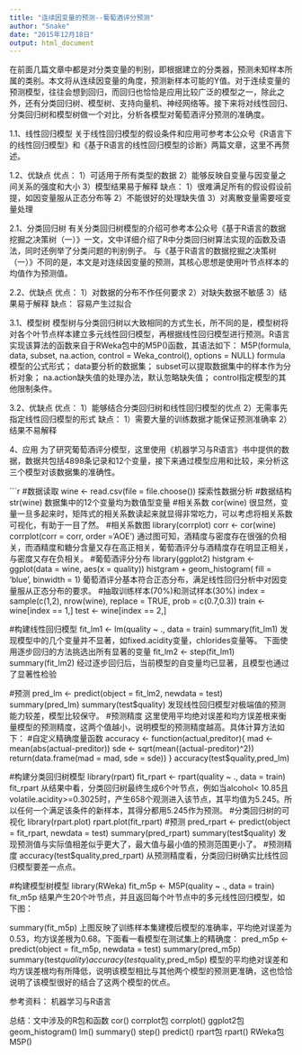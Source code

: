 ```yaml
---
title: "连续因变量的预测--葡萄酒评分预测"
author: "Snake"
date: "2015年12月18日"
output: html_document
---
```


在前面几篇文章中都是对分类变量的判别，即根据建立的分类器，预测未知样本所属的类别。本文将从连续因变量的角度，预测新样本可能的Y值。对于连续变量的预测模型，往往会想到回归，而回归也恰恰是应用比较广泛的模型之一，除此之外，还有分类回归树、模型树、支持向量机、神经网络等。接下来将对线性回归、分类回归树和模型树做一个对比，分析各模型对葡萄酒评分预测的准确度。

1.1、线性回归模型
关于线性回归模型的假设条件和应用可参考本公众号《R语言下的线性回归模型》和《基于R语言的线性回归模型的诊断》两篇文章，这里不再赘述。

1.2、优缺点
优点：
1）可适用于所有类型的数据
2）能够反映自变量与因变量之间关系的强度和大小
3）模型结果易于解释
缺点：
1）很难满足所有的假设假设前提，如因变量服从正态分布等
2）不能很好的处理缺失值
3）对离散变量需要哑变量处理

2.1、分类回归树
有关分类回归树模型的介绍可参考本公众号《基于R语言的数据挖掘之决策树（一）》一文，文中详细介绍了R中分类回归树算法实现的函数及语法，同时还例举了分类问题的判别例子。
与《基于R语言的数据挖掘之决策树（一）》不同的是，本文是对连续因变量的预测，其核心思想是使用叶节点样本的均值作为预测值。

2.2、优缺点
优点：
1）对数据的分布不作任何要求
2）对缺失数据不敏感
3）结果易于解释
缺点：
容易产生过拟合

3.1、模型树
模型树与分类回归树以大致相同的方式生长，所不同的是，模型树将对各个叶节点样本建立多元线性回归模型，再根据线性回归模型进行预测。R语言实现该算法的函数来自于RWeka包中的M5P()函数，其语法如下：
M5P(formula, data, subset, na.action,
    control = Weka_control(), options = NULL)
formula模型的公式形式；
data要分析的数据集；
subset可以提取数据集中的样本作为分析对象；
na.action缺失值的处理办法，默认忽略缺失值；
control指定模型的其他限制条件。

3.2、优缺点
优点：
1）能够结合分类回归树和线性回归模型的优点
2）无需事先指定线性回归模型的形式
缺点：
1）需要大量的训练数据才能保证预测准确率
2）结果不易解释

4、应用
为了研究葡萄酒评分模型，这里使用《机器学习与R语言》书中提供的数据，数据共包括4898条记录和12个变量，接下来通过模型应用和比较，来分析这三个模型对该数据集的准确性。

```r
#数据读取
wine <- read.csv(file = file.choose())
探索性数据分析
#数据结构
str(wine)
数据集中的12个变量均为数值型变量
#相关系数
cor(wine)
很显然，变量一旦多起来时，矩阵式的相关系数读起来就显得非常吃力，可以考虑将相关系数可视化，有助于一目了然。
#相关系数图
library(corrplot)
corr <- cor(wine)
corrplot(corr = corr, order ='AOE')
通过图可知，酒精度与密度存在很强的负相关，而酒精度和糖分含量又存在高正相关，葡萄酒评分与酒精度存在明显正相关，与密度又存在负相关。
#葡萄酒评分分布
library(ggplot2)
histgram <- ggplot(data = wine, aes(x = quality))
histgram + geom_histogram( fill = 'blue', binwidth = 1) 
葡萄酒评分基本符合正态分布，满足线性回归分析中对因变量服从正态分布的要求。
#抽取训练样本(70%)和测试样本(30%)
index = sample(c(1,2), nrow(wine), replace = TRUE, prob = c(0.7,0.3))
train <- wine[index == 1,]
test <- wine[index == 2,]

#构建线性回归模型
fit_lm1 <- lm(quality ~ ., data = train)
summary(fit_lm1)
发现模型中的几个变量并不显著，如fixed.acidity变量，chlorides变量等。
下面使用逐步回归的方法挑选出所有显著的变量
fit_lm2 <- step(fit_lm1)
summary(fit_lm2)
经过逐步回归后，当前模型的自变量均已显著，且模型也通过了显著性检验

#预测
pred_lm <- predict(object = fit_lm2, newdata = test)
summary(pred_lm)
summary(test$quality)
发现线性回归模型对极端值的预测能力较差，模型比较保守。
#预测精度
这里使用平均绝对误差和均方误差根来衡量模型的预测精度，这两个值越小，说明模型的预测精度越高。具体计算方法如下：
#自定义精确度量函数
accuracy <- function(actual,preditor){
  mad <- mean(abs(actual-preditor))
  sde <- sqrt(mean((actual-preditor)^2))
  return(data.frame(mad = mad, sde = sde))
}
accuracy(test$quality,pred_lm)

#构建分类回归树模型
library(rpart)
fit_rpart <- rpart(quality ~ ., data = train)
fit_rpart
从结果中看，分类回归树最终生成6个叶节点，例如当alcohol< 10.85且volatile.acidity>=0.3025时，产生658个观测进入该节点，其平均值为5.245。所以任何一个满足该条件的新样本，其得分都用5.245作为预测。
#分类回归树的可视化
library(rpart.plot)
rpart.plot(fit_rpart)
#预测
pred_rpart <- predict(object = fit_rpart, newdata = test)
summary(pred_rpart)
summary(test$quality)
发现预测值与实际值相差似乎更大了，最大值与最小值的预测范围更小了。
#预测精度
accuracy(test$quality,pred_rpart)
从预测精度看，分类回归树确实比线性回归模型要差一点点。

#构建模型树模型
library(RWeka)
fit_m5p <- M5P(quality ~ ., data = train)
fit_m5p
结果产生20个叶节点，并且返回每个叶节点中的多元线性回归模型，如下图：

summary(fit_m5p)
上图反映了训练样本集建模后模型的准确率，平均绝对误差为0.53，均方误差根为0.68。下面看一看模型在测试集上的精确度：
pred_m5p <- predict(object = fit_m5p, newdata = test)
summary(pred_m5p)
summary(test$quality)
accuracy(test$quality,pred_m5p)
模型的平均绝对误差和均方误差根均有所降低，说明该模型相比与其他两个模型的预测更准确，这也恰恰说明了该模型很好的结合了这两个模型的优点。

参考资料：
机器学习与R语言

总结：文中涉及的R包和函数
cor()
corrplot包
corrplot()
ggplot2包
geom_histogram()
lm()
summary()
step()
predict()
rpart包
rpart()
RWeka包
M5P()
